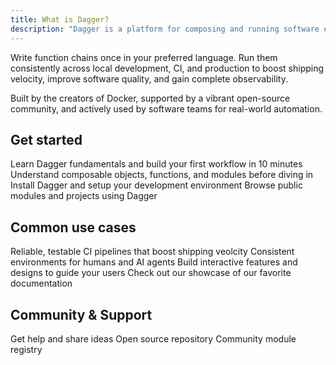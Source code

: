 ```yaml
---
title: What is Dagger?
description: "Dagger is a platform for composing and running software engineering workflows. It lets you build workflows from containers, LLMs, files, repositories, directories, and other resources as reusable components that run anywhere with full type safety and automatic caching."
---
```


Write function chains once in your preferred language. Run them consistently across local development, CI, and production to boost shipping velocity, improve software quality, and gain complete observability.

Built by the creators of Docker, supported by a vibrant open-source community, and actively used by software teams for real-world automation.

## Get started

<CardGroup cols={2}>
  <Card
    title="Quickstart"
    icon="rocket-launch"
    href="./quickstart"
  >
    Learn Dagger fundamentals and build your first workflow in 10 minutes
  </Card>
  <Card
    title="Core Concepts"
    icon="book"
    href="./quickstart/basics"
  >
    Understand composable objects, functions, and modules before diving in
  </Card>
  <Card
  title="Installation"
  icon="download"
  href="./installation"
  >
  Install Dagger and setup your development environment
  </Card>
  <Card
  title="Examples"
  icon="eye"
  href="./examples"
  >
  Browse public modules and projects using Dagger
  </Card>
</CardGroup>

## Common use cases

<CardGroup cols={2}>
  <Card
    title="Continuous Integration"
    icon="server"
    href="https://mintlify.com/docs/settings/global"
  >
    Reliable, testable CI pipelines that boost shipping veolcity
  </Card>
  <Card
    title="Development Environments"
    icon="user"
    href="https://mintlify.com/docs/api-playground/openapi"
  >
    Consistent environments for humans and AI agents
  </Card>
  <Card
    title="Testing & QA"
    icon="vial"
    href="https://mintlify.com/docs/content/components/accordions"
  >
    Build interactive features and designs to guide your users
  </Card>
  <Card
    title="Get Inspiration"
    icon="stars"
    href="https://mintlify.com/customers"
  >
    Check out our showcase of our favorite documentation
  </Card>
</CardGroup>

## Community & Support

<CardGroup cols={2}>
  <Card
    title="Discord community"
    icon="discord"
    href="https://discord.gg/dagger-io"
  >
    Get help and share ideas
  </Card>
  <Card
    title="GitHub"
    icon="github"
    href="https://github.com/dagger/dagger"
  >
    Open source repository
  </Card>
  <Card
    title="Daggerverse"
    icon="pen-nib"
    href="https://daggerverse.dev"
  >
    Community module registry
  </Card>
</CardGroup>